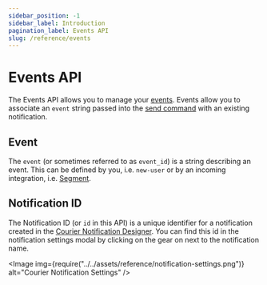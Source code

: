```yaml
---
sidebar_position: -1
sidebar_label: Introduction
pagination_label: Events API
slug: /reference/events
---
```



# Events API

The Events API allows you to manage your [events](https://www.trycourier.app/settings/event-maps). Events allow you to associate an `event` string passed into the [send command](ref:sendmessage) with an existing notification.

## Event

The `event` (or sometimes referred to as `event_id`) is a string describing an event. This can be defined by you, i.e. `new-user` or by an incoming integration, i.e. [Segment](https://segment.com/).

## Notification ID

The Notification ID (or `id` in this API) is a unique identifier for a notification created in the [Courier Notification Designer](https://www.trycourier.app/designer/notifications). You can find this id in the notification settings modal by clicking on the gear on next to the notification name.

<Image
  img={require("../../assets/reference/notification-settings.png")}
  alt="Courier Notification Settings"
/>
